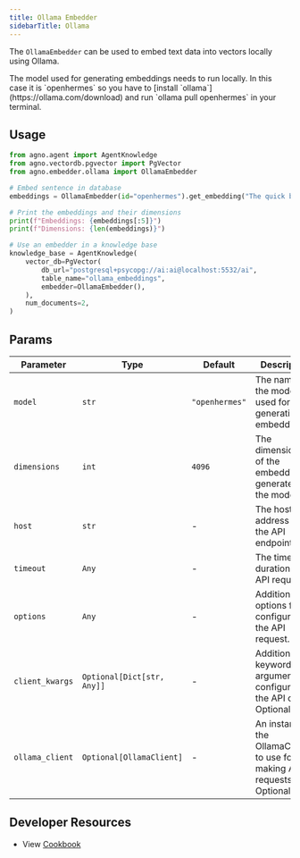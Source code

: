 ```yaml
---
title: Ollama Embedder
sidebarTitle: Ollama
---
```


The `OllamaEmbedder` can be used to embed text data into vectors locally using Ollama.

<Note>
  The model used for generating embeddings needs to run locally. In this case it is `openhermes` so
  you have to [install `ollama`](https://ollama.com/download) and run `ollama pull openhermes` in
  your terminal.
</Note>

## Usage

```python cookbook/embedders/ollama_embedder.py
from agno.agent import AgentKnowledge
from agno.vectordb.pgvector import PgVector
from agno.embedder.ollama import OllamaEmbedder

# Embed sentence in database
embeddings = OllamaEmbedder(id="openhermes").get_embedding("The quick brown fox jumps over the lazy dog.")

# Print the embeddings and their dimensions
print(f"Embeddings: {embeddings[:5]}")
print(f"Dimensions: {len(embeddings)}")

# Use an embedder in a knowledge base
knowledge_base = AgentKnowledge(
    vector_db=PgVector(
        db_url="postgresql+psycopg://ai:ai@localhost:5532/ai",
        table_name="ollama_embeddings",
        embedder=OllamaEmbedder(),
    ),
    num_documents=2,
)
```

## Params

| Parameter       | Type                       | Default        | Description                                                               |
| --------------- | -------------------------- | -------------- | ------------------------------------------------------------------------- |
| `model`         | `str`                      | `"openhermes"` | The name of the model used for generating embeddings.                     |
| `dimensions`    | `int`                      | `4096`         | The dimensionality of the embeddings generated by the model.              |
| `host`          | `str`                      | -              | The host address for the API endpoint.                                    |
| `timeout`       | `Any`                      | -              | The timeout duration for API requests.                                    |
| `options`       | `Any`                      | -              | Additional options for configuring the API request.                       |
| `client_kwargs` | `Optional[Dict[str, Any]]` | -              | Additional keyword arguments for configuring the API client. Optional.    |
| `ollama_client` | `Optional[OllamaClient]`   | -              | An instance of the OllamaClient to use for making API requests. Optional. |

## Developer Resources

- View [Cookbook](https://github.com/agno-agi/agno/blob/main/cookbook/agent_concepts/knowledge/embedders/ollama_embedder.py)
